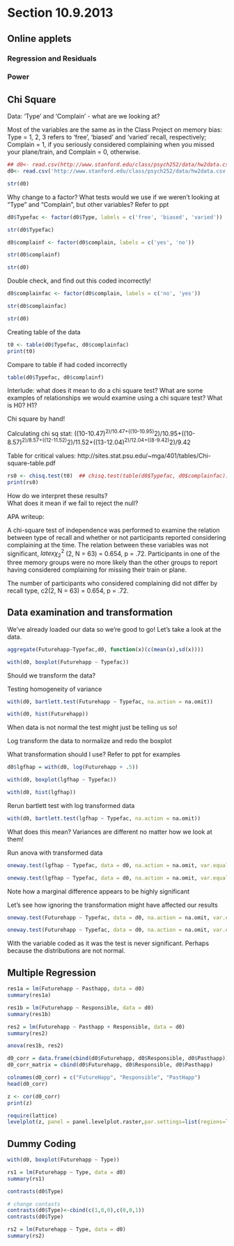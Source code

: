 Section 10.9.2013
========================================================

## Online applets
### Regression and Residuals
### Power

## Chi Square

Data: 'Type' and 'Complain' - what are we looking at?

Most of the variables are the same as in the Class Project on memory bias: Type = 1, 2, 3 refers to ‘free’, ‘biased’ and ‘varied’ recall, respectively; Complain = 1, if you seriously considered complaining when you missed your plane/train, and Complain = 0, otherwise. 

``` r
## d0<- read.csv(http://www.stanford.edu/class/psych252/data/hw2data.csv)
d0<- read.csv('http://www.stanford.edu/class/psych252/data/hw2data.csv')

str(d0)
```

Why change to a factor?  What tests would we use if we weren't looking at "Type" and "Complain", but other variables? Refer to ppt

```r

d0$Typefac <- factor(d0$Type, labels = c('free', 'biased', 'varied'))

str(d0$Typefac)

d0$complainf <- factor(d0$complain, labels = c('yes', 'no'))

str(d0$complainf)

str(d0)
```

Double check, and find out this coded incorrectly!

```r

d0$complainfac <- factor(d0$complain, labels = c('no', 'yes'))

str(d0$complainfac)

str(d0)
```

Creating table of the data

```r

t0 <- table(d0$Typefac, d0$complainfac)
print(t0)

```

Compare to table if had coded incorrectly

```r

table(d0$Typefac, d0$complainf)

```

Interlude: what does it mean to do a chi square test?
What are some examples of relationships we would examine using a chi square test?
What is H0? H1?

Chi square by hand!

Calculating chi sq stat: ((10-10.47)^2)/10.47+((10-10.95)^2)/10.95+((10-8.57)^2)/8.57+((12-11.52)^2)/11.52+((13-12.04)^2)/12.04+((8-9.42)^2)/9.42

Table for critical values: http://sites.stat.psu.edu/~mga/401/tables/Chi-square-table.pdf

``` r

rs0 <- chisq.test(t0)  ## chisq.test(table(d0$Typefac, d0$complainfac))
print(rs0)

```

How do we interpret these results?  
What does it mean if we fail to reject the null?

APA writeup: 

A chi-square test of independence was performed to examine the relation between type of recall and whether or not participants reported considering complaining at the time. The relation between these variables was not significant, $latex {\chi^2_2}$ (2, N = 63) = 0.654, p = .72. Participants in one of the three memory groups were no more likely than the other groups to report having considered complaining for missing their train or plane.

The number of participants who considered complaining did not differ by recall type, c2(2, N = 63) = 0.654, p = .72.

## Data examination and transformation

We've already loaded our data so we're good to go! Let's take a look at the data.

``` r

aggregate(Futurehapp~Typefac,d0, function(x)(c(mean(x),sd(x))))

with(d0, boxplot(Futurehapp ~ Typefac))

```

Should we transform the data?

Testing homogeneity of variance

``` r

with(d0, bartlett.test(Futurehapp ~ Typefac, na.action = na.omit))

with(d0, hist(Futurehapp))

```

When data is not normal the test might just be telling us so!

Log transform the data to normalize and redo the boxplot

What transformation should I use? Refer to ppt for examples

``` r

d0$lgfhap = with(d0, log(Futurehapp + .5))

with(d0, boxplot(lgfhap ~ Typefac))

with(d0, hist(lgfhap))

```

Rerun bartlett test with log transformed data

```r

with(d0, bartlett.test(lgfhap ~ Typefac, na.action = na.omit))

```

What does this mean?  Variances are different no matter how we look at them!

Run anova with transformed data

```r

oneway.test(lgfhap ~ Typefac, data = d0, na.action = na.omit, var.equal = T)

oneway.test(lgfhap ~ Typefac, data = d0, na.action = na.omit, var.equal = F)

```

Note how a marginal difference appears to be highly significant

Let's see how ignoring the transformation might have affected our results

``` r

oneway.test(Futurehapp ~ Typefac, data = d0, na.action = na.omit, var.equal = TRUE)

oneway.test(Futurehapp ~ Typefac, data = d0, na.action = na.omit, var.equal = F)

```

With the variable coded as it was the test is never significant. Perhaps because the distributions are not normal. 


## Multiple Regression

``` r

res1a = lm(Futurehapp ~ Pasthapp, data = d0)
summary(res1a)

res1b = lm(Futurehapp ~ Responsible, data = d0)
summary(res1b)

res2 = lm(Futurehapp ~ Pasthapp + Responsible, data = d0)
summary(res2)

anova(res1b, res2)
```


``` r
d0_corr = data.frame(cbind(d0$Futurehapp, d0$Responsible, d0$Pasthapp))
d0_corr_matrix = cbind(d0$Futurehapp, d0$Responsible, d0$Pasthapp)

colnames(d0_corr) = c("FutureHapp", "Responsible", "PastHapp")
head(d0_corr)

z <- cor(d0_corr)
print(z)

require(lattice)
levelplot(z, panel = panel.levelplot.raster,par.settings=list(regions=list(col=heat.colors(100))))
```


## Dummy Coding
``` r
with(d0, boxplot(Futurehapp ~ Type))

rs1 = lm(Futurehapp ~ Type, data = d0)
summary(rs1)

contrasts(d0$Type)

# change contasts
contrasts(d0$Type)<-cbind(c(1,0,0),c(0,0,1))
contrasts(d0$Type)

rs2 = lm(Futurehapp ~ Type, data = d0)
summary(rs2)
```


